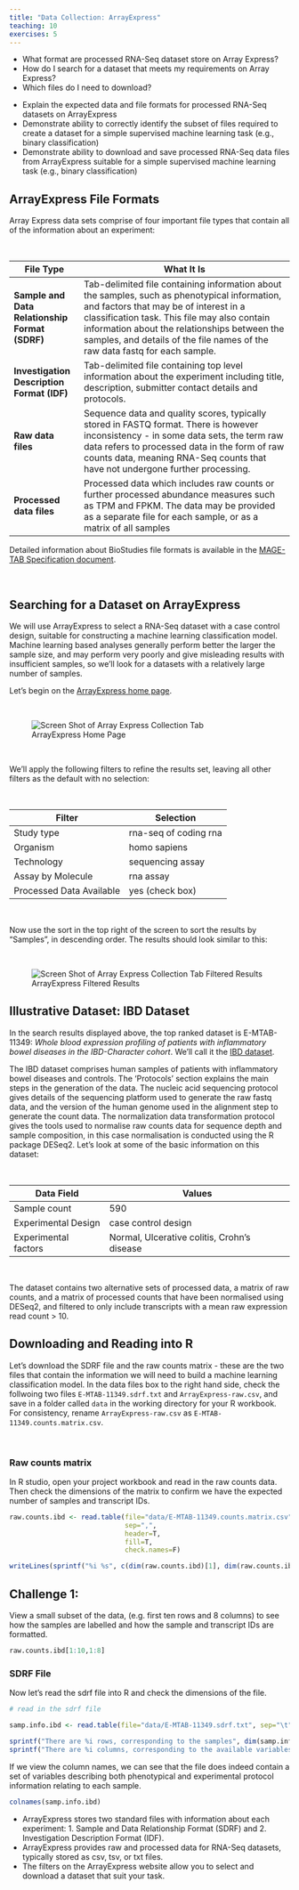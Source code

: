 ```yaml
---
title: "Data Collection: ArrayExpress"
teaching: 10
exercises: 5
---
```


:::::::::::::::::::::::::::::::::::::: questions 

- What format are processed RNA-Seq dataset store on Array Express?
- How do I search for a dataset that meets my requirements on Array Express?
- Which files do I need to download?

::::::::::::::::::::::::::::::::::::::::::::::::

::::::::::::::::::::::::::::::::::::: objectives

- Explain the expected data and file formats for processed RNA-Seq datasets on ArrayExpress
- Demonstrate ability to correctly identify the subset of files required to create a dataset for a simple supervised machine learning task (e.g., binary classification)
- Demonstrate ability to download and save processed RNA-Seq data files from ArrayExpress suitable for a simple supervised machine learning task (e.g., binary classification)

::::::::::::::::::::::::::::::::::::::::::::::::


## ArrayExpress File Formats

Array Express data sets comprise of four important file types that contain all of the information about an experiment:

<br>

File Type | What It Is
--- | ---------
**Sample and Data Relationship Format (SDRF)** |  Tab-delimited file containing information about the samples, such as phenotypical information, and factors that may be of interest in a classification task. This file may also contain information about the relationships between the samples, and details of the file names of the raw data fastq for each sample.
**Investigation Description Format (IDF)** | Tab-delimited file containing top level information about the experiment including title, description, submitter contact details and protocols.
**Raw data files** | Sequence data and quality scores, typically stored in FASTQ format. There is however inconsistency - in some data sets, the term raw data refers to processed data in the form of raw counts data, meaning RNA-Seq counts that have not undergone further processing.
**Processed data files** | Processed data which includes raw counts or further processed abundance measures such as TPM and FPKM. The data may be provided as a separate file for each sample, or as a matrix of all samples

Detailed information about BioStudies file formats is available in the [MAGE-TAB Specification document](https://www.ebi.ac.uk/biostudies/misc/MAGE-TABv1.1_2011_07_28.pdf).

<br>

## Searching for a Dataset on ArrayExpress

We will use ArrayExpress to select a RNA-Seq dataset with a case control design, suitable for constructing a machine learning classification model. Machine learning based analyses generally perform better the larger the sample size, and may perform very poorly and give misleading results with insufficient samples, so we'll look for a datasets with a relatively large number of samples.

Let's begin on the [ArrayExpress home page](https://www.ebi.ac.uk/biostudies/arrayexpress/studies). 

<br>

![ArrayExpress Home Page](fig/biostudies_home_page.jpg){alt='Screen Shot of Array Express Collection Tab'}

<br>

We'll apply the following filters to refine the results set, leaving all other filters as the default with no selection:

<br>

Filter                   | Selection
------------------------ | ---------------------
Study type               | rna-seq of coding rna
Organism                 | homo sapiens
Technology               | sequencing assay
Assay by Molecule        | rna assay
Processed Data Available | yes (check box)

<br>

Now use the sort in the top right of the screen to sort the results by "Samples", in descending order. The results should look similar to this:

<br>

![ArrayExpress Filtered Results](fig/biostudies_home_filtered.jpg){alt='Screen Shot of Array Express Collection Tab Filtered Results'}

## Illustrative Dataset: IBD Dataset

In the search results displayed above, the top ranked dataset is E-MTAB-11349: *Whole blood expression profiling of patients with inflammatory bowel diseases in the IBD-Character cohort*. We'll call it the [IBD dataset](https://www.ebi.ac.uk/biostudies/arrayexpress/studies/E-MTAB-11349).

The IBD dataset comprises human samples of patients with inflammatory bowel diseases and controls. The 'Protocols' section explains the main steps in the generation of the data. The nucleic acid sequencing protocol gives details of the sequencing platform used to generate the raw fastq data, and the version of the human genome used in the alignment step to generate the count data. The normalization data transformation protocol gives the tools used to normalise raw counts data for sequence depth and sample composition, in this case normalisation is conducted using the R package DESeq2. Let's look at some of the basic information on this dataset:

<br>

Data Field              | Values
----------------------- | ---------------------
Sample count            | 590
Experimental Design     | case control design
Experimental factors    | Normal, Ulcerative colitis, Crohn's disease

<br>

The dataset contains two alternative sets of processed data, a matrix of raw counts, and a matrix of processed counts that have been normalised using DESeq2, and filtered to only include transcripts with a mean raw expression read count > 10.

## Downloading and Reading into R

Let's download the SDRF file and the raw counts matrix - these are the two files that contain the information we will need to build a machine learning classification model. In the data files box to the right hand side, check the follwoing two files
`E-MTAB-11349.sdrf.txt` and `ArrayExpress-raw.csv`, and save in a folder called `data` in the working directory for your R workbook. For consistency, rename `ArrayExpress-raw.csv` as `E-MTAB-11349.counts.matrix.csv`.

<br>

### Raw counts matrix

In R studio, open your project workbook and read in the raw counts data. Then check the dimensions of the matrix to confirm we have the expected number of samples and transcript IDs.

```r

raw.counts.ibd <- read.table(file="data/E-MTAB-11349.counts.matrix.csv",
                             sep=",",
                             header=T,
                             fill=T,
                             check.names=F)

writeLines(sprintf("%i %s", c(dim(raw.counts.ibd)[1], dim(raw.counts.ibd)[2]), c("rows corresponding to transcript IDs", "columns corresponding to samples")))

```


::::::::::::::::::::::::::::::::::::: challenge 

## Challenge 1:

View a small subset of the data, (e.g. first ten rows and 8 columns) to see how the samples are labelled and how the sample and transcript IDs are formatted.

:::::::::::::::::::::::: solution 

```r

raw.counts.ibd[1:10,1:8]

```
:::::::::::::::::::::::::::::::::

::::::::::::::::::::::::::::::::::::::::::::::::


### SDRF File

Now let's read the sdrf file into R and check the dimensions of the file.

```r
# read in the sdrf file

samp.info.ibd <- read.table(file="data/E-MTAB-11349.sdrf.txt", sep="\t", header=T, fill=T, check.names=F)

sprintf("There are %i rows, corresponding to the samples", dim(samp.info.ibd)[1])
sprintf("There are %i columns, corresponding to the available variables for each sample", dim(samp.info.ibd)[2])

```

If we view the column names, we can see that the file does indeed contain a set of variables describing both phenotypical and experimental protocol information relating to each sample.

```r

colnames(samp.info.ibd)

```

::::::::::::::::::::::::::::::::::::: keypoints 

- ArrayExpress stores two standard files with information about each experiment: 1. Sample and Data Relationship Format (SDRF) and 2. Investigation Description Format (IDF).
- ArrayExpress provides raw and processed data for RNA-Seq datasets, typically stored as csv, tsv, or txt files.
- The filters on the ArrayExpress website allow you to select and download a dataset that suit your task.

::::::::::::::::::::::::::::::::::::::::::::::::

